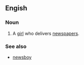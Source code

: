 ==Engish==

===Noun===
{{en-noun}}

# A [[girl]] who delivers [[newspapers]].

===See also===
*[[newsboy]]